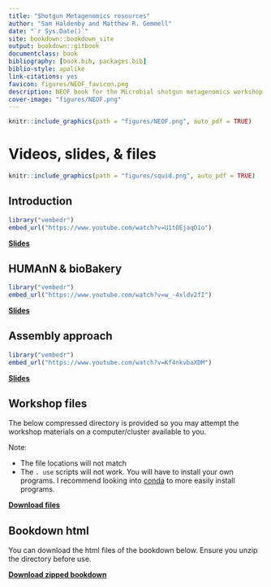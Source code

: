 ```yaml
--- 
title: "Shotgun Metagenomics resources"
author: "Sam Haldenby and Matthew R. Gemmell"
date: "`r Sys.Date()`"
site: bookdown::bookdown_site
output: bookdown::gitbook
documentclass: book
bibliography: [book.bib, packages.bib]
biblio-style: apalike
link-citations: yes
favicon: figures/NEOF_favicon.png
description: NEOF book for the Microbial shotgun metagenomics workshop resources
cover-image: "figures/NEOF.png"
---
```


```r
knitr::include_graphics(path = "figures/NEOF.png", auto_pdf = TRUE)
``` 

# Videos, slides, & files

```r
knitr::include_graphics(path = "figures/squid.png", auto_pdf = TRUE)
``` 

## Introduction

```r
library("vembedr")
embed_url("https://www.youtube.com/watch?v=U1tOEjaqO1o")
```

[__Slides__](http://www.cgr.liv.ac.uk/illum/NEOFworkshops_5bfa93ca0482d69d/Shotgun_Metagenomics/resources/Intro%20to%20Shotgun%20Metagenomics.pdf)

## HUMAnN & bioBakery

```r
library("vembedr")
embed_url("https://www.youtube.com/watch?v=w_-4xldv2fI")
```

[__Slides__](http://www.cgr.liv.ac.uk/illum/NEOFworkshops_5bfa93ca0482d69d/Shotgun_Metagenomics/resources/HUMAnN%20&%20bioBakery.pdf)

## Assembly approach

```r
library("vembedr")
embed_url("https://www.youtube.com/watch?v=Kf4nkvbaXDM")
```

[__Slides__]()

## Workshop files

The below compressed directory is provided so you may attempt the workshop materials on a computer/cluster available to you.

Note:

- The file locations will not match
- The `. use` scripts will not work. You will have to install your own programs. I recommend looking into [conda](https://docs.conda.io/en/latest/) to more easily install programs.

[__Download files__](http://www.cgr.liv.ac.uk/illum/NEOFworkshops_5bfa93ca0482d69d/Shotgun_Metagenomics/resources/Shotgun_metagenomics.zip)

## Bookdown html

You can download the html files of the bookdown below. Ensure you unzip the directory before use.

[__Download zipped bookdown__](http://www.cgr.liv.ac.uk/illum/NEOFworkshops_5bfa93ca0482d69d/Shotgun_Metagenomics/resources/NEOF_shotgun_metageomics_bookdown.zip)


